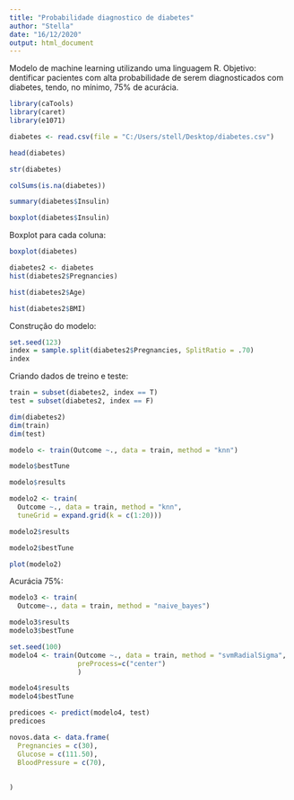 ---
title: "Probabilidade diagnostico de diabetes"
author: "Stella"
date: "16/12/2020"
output: html_document
---   

Modelo de machine learning utilizando uma linguagem R.
Objetivo: dentificar pacientes com alta probabilidade de serem diagnosticados 
com diabetes, tendo, no mínimo, 75% de acurácia.
```{r}
library(caTools)
library(caret)
library(e1071)
```

```{r}
diabetes <- read.csv(file = "C:/Users/stell/Desktop/diabetes.csv")

head(diabetes)
```
```{r}
str(diabetes)
```




```{r}
colSums(is.na(diabetes))
```


```{r}
summary(diabetes$Insulin)
```


```{r}
boxplot(diabetes$Insulin)
```
Boxplot para cada coluna:
```{r}
boxplot(diabetes)
```


```{r}
diabetes2 <- diabetes
hist(diabetes2$Pregnancies)
```


```{r}
hist(diabetes2$Age)
```


```{r}
hist(diabetes2$BMI)

```

Construção do modelo:

```{r}
set.seed(123)
index = sample.split(diabetes2$Pregnancies, SplitRatio = .70)
index
```
Criando dados de treino e teste:
```{r}
train = subset(diabetes2, index == T)
test = subset(diabetes2, index == F)

dim(diabetes2)
dim(train)
dim(test)
```

```{r}
modelo <- train(Outcome ~., data = train, method = "knn")
```
```{r}
modelo$bestTune
```


```{r}
modelo$results
```
```{r}
modelo2 <- train(
  Outcome ~., data = train, method = "knn",
  tuneGrid = expand.grid(k = c(1:20)))

modelo2$results
```

```{r}
modelo2$bestTune
```

```{r}
plot(modelo2)
```

Acurácia 75%:
```{r}
modelo3 <- train(
  Outcome~., data = train, method = "naive_bayes")
```


```{r}
modelo3$results
modelo3$bestTune
```

```{r}
set.seed(100)
modelo4 <- train(Outcome ~., data = train, method = "svmRadialSigma",
                 preProcess=c("center")
                 )
```
```{r}
modelo4$results
modelo4$bestTune
```
```{r}
predicoes <- predict(modelo4, test)
predicoes
```

```{r}
novos.data <- data.frame(
  Pregnancies = c(30),
  Glucose = c(111.50),
  BloodPressure = c(70),
  
  
)
```











